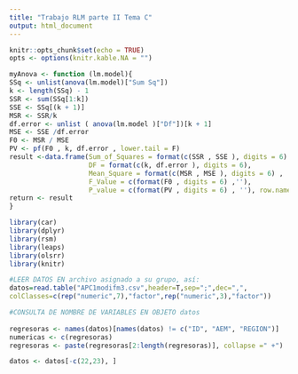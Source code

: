 ```yaml
---
title: "Trabajo RLM parte II Tema C"
output: html_document
---
```

```r
knitr::opts_chunk$set(echo = TRUE)
opts <- options(knitr.kable.NA = "")
```


```r
myAnova <- function (lm.model){
SSq <- unlist(anova(lm.model)["Sum Sq"])
k <- length(SSq) - 1
SSR <- sum(SSq[1:k])
SSE <- SSq[(k + 1)]
MSR <- SSR/k
df.error <- unlist ( anova(lm.model )["Df"])[k + 1]
MSE <- SSE /df.error
F0 <- MSR / MSE
PV <- pf(F0 , k, df.error , lower.tail = F)
result <-data.frame(Sum_of_Squares = format(c(SSR , SSE ), digits = 6) ,
                    DF = format(c(k, df.error ), digits = 6), 
                    Mean_Square = format(c(MSR , MSE ), digits = 6) , 
                    F_Value = c(format(F0 , digits = 6) ,''),
                    P_value = c(format(PV , digits = 6) , ''), row.names = c(" Model ", " Error "))
return <- result
}
```

```r
library(car)
library(dplyr)
library(rsm)
library(leaps)
library(olsrr)
library(knitr)
```


```r
#LEER DATOS EN archivo asignado a su grupo, así:
datos=read.table("APC1modifm3.csv",header=T,sep=";",dec=",",
colClasses=c(rep("numeric",7),"factor",rep("numeric",3),"factor"))

#CONSULTA DE NOMBRE DE VARIABLES EN OBJETO datos
 
regresoras <- names(datos)[names(datos) != c("ID", "AEM", "REGION")] 
numericas <- c(regresoras)
regresoras <- paste(regresoras[2:length(regresoras)], collapse =" +")

datos <- datos[-c(22,23), ]
```
